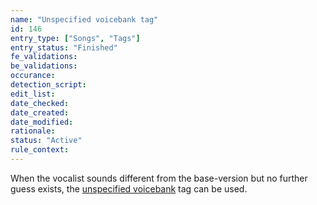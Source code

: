 ```yaml
---
name: "Unspecified voicebank tag"
id: 146
entry_type: ["Songs", "Tags"]
entry_status: "Finished"
fe_validations:
be_validations:
occurance:
detection_script:
edit_list:
date_checked:
date_created:
date_modified:
rationale:
status: "Active"
rule_context:
---
```

When the vocalist sounds different from the base-version but no further guess exists, the [unspecified voicebank](https://vocadb.net/T/2982) tag can be used.